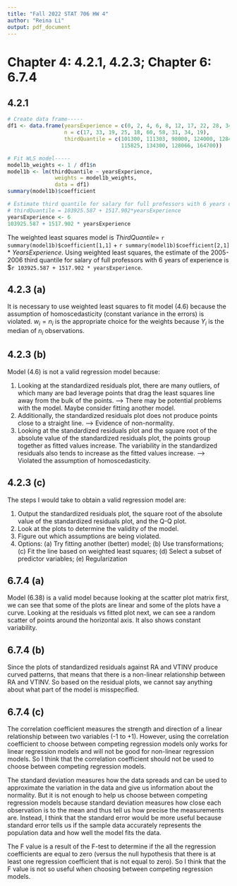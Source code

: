 ```yaml
---
title: "Fall 2022 STAT 706 HW 4"
author: "Reina Li"
output: pdf_document
---
```


# Chapter 4: 4.2.1, 4.2.3; Chapter 6: 6.7.4

## 4.2.1

```r
# Create data frame-----
df1 <- data.frame(yearsExperience = c(0, 2, 4, 6, 8, 12, 17, 22, 28, 34),
                  n = c(17, 33, 19, 25, 18, 60, 58, 31, 34, 19),
                  thirdQuantile = c(101300, 111303, 98000, 124000, 128475, 117410,
                                    115825, 134300, 128066, 164700))

# Fit WLS model-----
model1b_weights <- 1 / df1$n
model1b <- lm(thirdQuantile ~ yearsExperience,
               weights = model1b_weights,
               data = df1)
summary(model1b)$coefficient

# Estimate third quantile for salary for full professors with 6 years of experience
# thirdQuantile = 103925.587 + 1517.902*yearsExperience
yearsExperience <- 6
103925.587 + 1517.902 * yearsExperience
```

The weighted least squares model is $ThirdQuantile=$ `r summary(model1b)$coefficient[1,1]` $+$ `r summary(model1b)$coefficient[2,1]` * $YearsExperience$. Using weighted least squares, the estimate of the 2005-2006 third quantile for salary of full professors with 6 years of experience is $`r 103925.587 + 1517.902 * yearsExperience`.

## 4.2.3 (a)

It is necessary to use weighted least squares to fit model (4.6) because the assumption of homoscedasticity (constant variance in the errors) is violated. $w_i=n_i$ is the appropriate choice for the weights because $Y_i$ is the median of $n_i$ observations.

## 4.2.3 (b)

Model (4.6) is not a valid regression model because:

1. Looking at the standardized residuals plot, there are many outliers, of which many are bad leverage points that drag the least squares line away from the bulk of the points. --> There may be potential problems with the model. Maybe consider fitting another model.
2. Additionally, the standardized residuals plot does not produce points close to a straight line. --> Evidence of non-normality.
3. Looking at the standardized residuals plot and the square root of the absolute value of the standardized residuals plot, the points group together as fitted values increase. The variability in the standardized residuals also tends to increase as the fitted values increase. --> Violated the assumption of homoscedasticity.

## 4.2.3 (c)

The steps I would take to obtain a valid regression model are:

1. Output the standardized residuals plot, the square root of the absolute value of the standardized residuals plot, and the Q-Q plot.
2. Look at the plots to determine the validity of the model.
3. Figure out which assumptions are being violated.
4. Options: (a) Try fitting another (better) model; (b) Use transformations; (c) Fit the line based on weighted least squares; (d) Select a subset of predictor variables; (e) Regularization

## 6.7.4 (a)

Model (6.38) is a valid model because looking at the scatter plot matrix first, we can see that some of the plots are linear and some of the plots have a curve. Looking at the residuals vs fitted plot next, we can see a random scatter of points around the horizontal axis. It also shows constant variability.

## 6.7.4 (b)

Since the plots of standardized residuals against RA and VTINV produce curved patterns, that means that there is a non-linear relationship between RA and VTINV. So based on the residual plots, we cannot say anything about what part of the model is misspecified.

## 6.7.4 (c)

The correlation coefficient measures the strength and direction of a linear relationship between two variables (-1 to +1). However, using the correlation coefficient to choose between competing regression models only works for linear regression models and will not be good for non-linear regression models. So I think that the correlation coefficient should not be used to choose between competing regression models.

The standard deviation measures how the data spreads and can be used to approximate the variation in the data and give us information about the normality. But it is not enough to help us choose between competing regression models because standard deviation measures how close each observation is to the mean and thus tell us how precise the measurements are. Instead, I think that the standard error would be more useful because standard error tells us if the sample data accurately represents the population data and how well the model fits the data.

The F value is a result of the F-test to determine if the all the regression coefficients are equal to zero (versus the null hypothesis that there is at least one regression coefficient that is not equal to zero). So I think that the F value is not so useful when choosing between competing regression models.